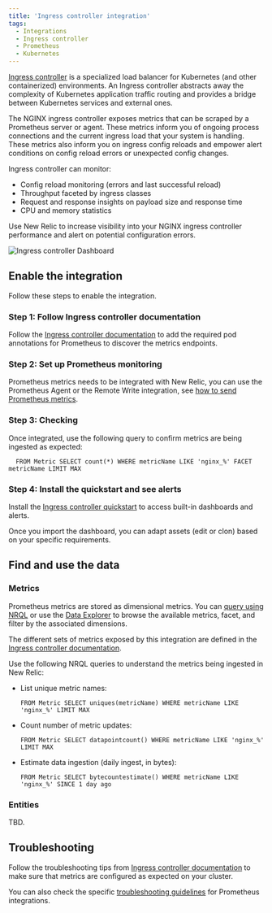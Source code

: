 ```yaml
---
title: 'Ingress controller integration'
tags:
  - Integrations
  - Ingress controller
  - Prometheus
  - Kubernetes
---
```



[Ingress controller](https://www.nginx.com/resources/glossary/kubernetes-ingress-controller/) is a specialized load balancer for Kubernetes (and other containerized) environments. An Ingress controller abstracts away the complexity of Kubernetes application traffic routing and provides a bridge between Kubernetes services and external ones.

The NGINX ingress controller exposes metrics that can be scraped by a Prometheus server or agent. These metrics inform you of ongoing process connections and the current ingress load that your system is handling. These metrics also inform you on ingress config reloads and empower alert conditions on config reload errors or unexpected config changes.

Ingress controller can monitor:

* Config reload monitoring (errors and last successful reload)
* Throughput faceted by ingress classes
* Request and response insights on payload size and response time
* CPU and memory statistics

Use New Relic to increase visibility into your NGINX ingress controller performance and alert on potential configuration errors. 

<img
  title="Ingress controller Dashboard"
  alt="Ingress controller Dashboard"
  src={kubernetesIngressControllerDashboard}
/>

## Enable the integration

Follow these steps to enable the integration.

### Step 1: Follow Ingress controller documentation

Follow the [Ingress controller documentation](https://kubernetes.github.io/ingress-nginx/user-guide/monitoring/#prometheus-and-grafana-installation-using-pod-annotations) to add the required pod annotations for Prometheus to discover the metrics endpoints.

### Step 2: Set up Prometheus monitoring

Prometheus metrics needs to be integrated with New Relic, you can use the Prometheus Agent or the Remote Write integration, see [how to send Prometheus metrics](https://docs.newrelic.com/docs/infrastructure/prometheus-integrations/get-started/send-prometheus-metric-data-new-relic/).

### Step 3: Checking

Once integrated, use the following query to confirm metrics are being ingested as expected:

```
  FROM Metric SELECT count(*) WHERE metricName LIKE 'nginx_%' FACET metricName LIMIT MAX
```

### Step 4: Install the quickstart and see alerts

Install the [Ingress controller quickstart](https://newrelic.com/instant-observability/nginx-ingress-controller) to access built-in dashboards and alerts. 

Once you import the dashboard, you can adapt assets (edit or clon) based on your specific requirements.

## Find and use the data

### Metrics

Prometheus metrics are stored as dimensional metrics. You can [query using NRQL](/docs/telemetry-data-platform/get-data/apis/query-metric-data-type/) or use the [Data Explorer](/docs/query-your-data/explore-query-data/browse-data/introduction-data-explorer/) to browse the available metrics, facet, and filter by the associated dimensions.

The different sets of metrics exposed by this integration are defined in the [Ingress controller documentation](https://kubernetes.github.io/ingress-nginx/user-guide/monitoring/#exposed-metrics).

Use the following NRQL queries to understand the metrics being ingested in New Relic:

* List unique metric names:

  ```
  FROM Metric SELECT uniques(metricName) WHERE metricName LIKE 'nginx_%' LIMIT MAX
  ```

* Count number of metric updates:

  ```
  FROM Metric SELECT datapointcount() WHERE metricName LIKE 'nginx_%' LIMIT MAX
  ```

* Estimate data ingestion (daily ingest, in bytes):

	```
  FROM Metric SELECT bytecountestimate() WHERE metricName LIKE 'nginx_%' SINCE 1 day ago
  ```

### Entities

TBD.

## Troubleshooting

Follow the troubleshooting tips from [Ingress controller documentation](https://kubernetes.github.io/ingress-nginx/user-guide/monitoring/#prometheus-and-grafana-installation-using-pod-annotations) to make sure that metrics are configured as expected on your cluster.

You can also check the specific [troubleshooting guidelines](/docs/infrastructure/prometheus-integrations/troubleshooting/no-data-appears-prometheus-integration) for Prometheus integrations.